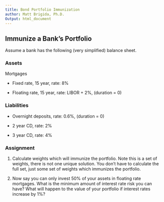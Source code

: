 ```yaml
---
title: Bond Portfolio Immunization
author: Matt Brigida, Ph.D.
Output: html_document
---
```


## Immunize a Bank's Portfolio

Assume a bank has the following (very simplified) balance sheet.  

### Assets

Mortgages

-  Fixed rate, 15 year, rate: 8\% 

-  Floating rate, 15 year, rate: LIBOR + 2%,  (duration = 0)

### Liabilities

-  Overnight deposits, rate: 0.6%, (duration = 0)

-  2 year CD, rate: 2\%

-  3 year CD, rate: 4\%

### Assignment

1.  Calculate weights which will immunize the portfolio.  Note this is a set of weights, there is not one unique solution.  You don't have to calculate the full set, just some set of weights which immunizes the portfolio.

2.  Now say you can only invest 50% of your assets in floating rate mortgages.  What is the minimum amount of interest rate risk you can have?  What will happen to the value of your portfolio if interest rates increase by 1\%?
